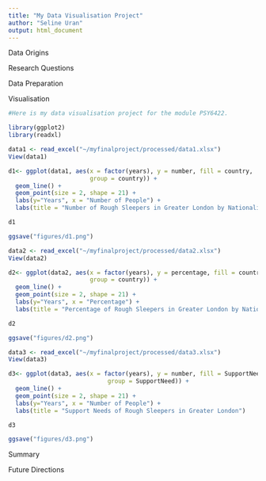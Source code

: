 ```yaml
---
title: "My Data Visualisation Project"
author: "Seline Uran"
output: html_document
---
```


Data Origins

Research Questions

Data Preparation

Visualisation

```r

#Here is my data visualisation project for the module PSY6422. 

library(ggplot2)
library(readxl)

data1 <- read_excel("~/myfinalproject/processed/data1.xlsx")
View(data1)

d1<- ggplot(data1, aes(x = factor(years), y = number, fill = country, 
                       group = country)) +
  geom_line() +
  geom_point(size = 2, shape = 21) +
  labs(y="Years", x = "Number of People") +
  labs(title = "Number of Rough Sleepers in Greater London by Nationality")

d1

ggsave("figures/d1.png")

``` 


```r
data2 <- read_excel("~/myfinalproject/processed/data2.xlsx")
View(data2)

d2<- ggplot(data2, aes(x = factor(years), y = percentage, fill = country, 
                       group = country)) +
  geom_line() +
  geom_point(size = 2, shape = 21) +
  labs(y="Years", x = "Percentage") +
  labs(title = "Percentage of Rough Sleepers in Greater London by Nationality")

d2

ggsave("figures/d2.png")

```

```r

data3 <- read_excel("~/myfinalproject/processed/data3.xlsx")
View(data3)

d3<- ggplot(data3, aes(x = factor(years), y = number, fill = SupportNeed, 
                            group = SupportNeed)) +
  geom_line() +
  geom_point(size = 2, shape = 21) +
  labs(y="Years", x = "Number of People") +
  labs(title = "Support Needs of Rough Sleepers in Greater London")

d3

ggsave("figures/d3.png")

```

Summary

Future Directions

